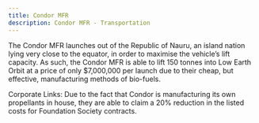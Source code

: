 ```yaml
---
title: Condor MFR
description: Condor MFR - Transportation
---
```


The Condor MFR launches out of the Republic of Nauru, an island nation lying very close to the equator, in order to maximise the vehicle’s lift capacity. As such, the Condor MFR is able to lift 150 tonnes into Low Earth Orbit at a price of only $7,000,000 per launch due to their cheap, but effective, manufacturing methods of bio-fuels.

Corporate Links:
Due to the fact that Condor is manufacturing its own propellants in house, they are able to claim a 20% reduction in the listed costs for Foundation Society contracts.
